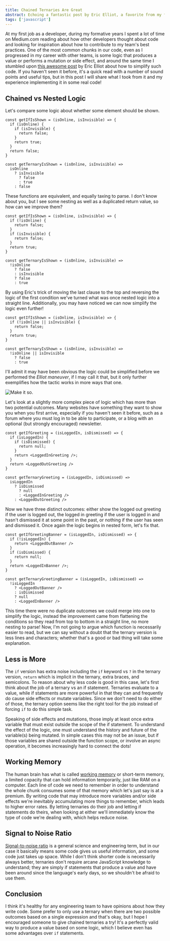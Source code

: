 ```yaml
---
title: Chained Ternaries Are Great
abstract: Echoing a fantastic post by Eric Elliot, a favorite from my formative years as a developer in 2018, in this post we explore the case for "chained" ternaries which flips the concept of "nested" ternaries on it's head.
tags: ['javascript']
---
```


At my first job as a developer, during my formative years I spent a lot of time on Medium.com reading about how other developers thought about code and looking for inspiration about how to contribute to my team's best practices. One of the most common chunks in our code, even as I progressed in my career with other teams, is some logic that produces a value or performs a mutation or side effect, and around the same time I stumbled upon [this awesome post](https://medium.com/javascript-scene/nested-ternaries-are-great-361bddd0f340) by Eric Elliot about how to simplify such code. If you haven't seen it before, it's a quick read with a number of sound points and useful tips, but in this post I will share what I took from it and my experience implementing it in some real code!

<h2 id="section-chained-vs-nested-logic">Chained vs Nested Logic</h2>

Let's compare some logic about whether some element should be shown.

```
const getIfIsShown = (isOnline, isInvisible) => {
  if (isOnline) {
    if (isInvisible) {
      return false;
    }
    return true;
  }
  return false;
}

const getTernaryIsShown = (isOnline, isInvisible) =>
  isOnline
    ? isInvisible
      ? false
      : true
    : false
```

These functions are equivalent, and equally taxing to parse. I don't know about you, but I see some nesting as well as a duplicated return value, so how can we improve them?

```
const getIfIsShown = (isOnline, isInvisible) => {
  if (!isOnline) {
    return false;
  }
  if (isInvisible) {
    return false;
  }
  return true;
}

const getTernaryIsShown = (isOnline, isInvisible) =>
  !isOnline
    ? false
    : isInvisible
    ? false
    : true
```

By using Eric's trick of moving the last clause to the top and reversing the logic of the first condition we've turned what was once nested logic into a straight line. Additionally, you may have noticed we can now simplify the logic even further!

```
const getIfIsShown = (isOnline, isInvisible) => {
  if (!isOnline || isInvisible) {
    return false;
  }
  return true;
}

const getTernaryIsShown = (isOnline, isInvisible) =>
  !isOnline || isInvisible
    ? false
    : true
```

I'll admit it may have been obvious the logic could be simplified before we performed the _Elliot maneuver_, if I may call it that, but it only further exemplifies how the tactic works in more ways that one.

<img src="picard.jpg" alt="Make it so." />

Let's look at a slightly more complex piece of logic which has more than two potential outcomes. Many websites have something they want to show you when you first arrive, especially if you haven't seen it before, such as a forum where you must log in to be able to participate, or a blog with an optional (but strongly encouraged) newsletter.

```
const getIfGreeting = (isLoggedIn, isDismissed) => {
  if (isLoggedIn) {
    if (isDismissed) {
      return null;
    }
    return <LoggedInGreeting />;
  }
  return <LoggedOutGreeting />
}

const getTernaryGreeting = (isLoggedIn, isDismissed) =>
  isLoggedIn
    ? isDismissed
      ? null
      : <LoggedInGreeting />
    : <LoggedOutGreeting />
```

Now we have three distinct outcomes: either show the logged out greeting if the user is logged out, the logged in greeting if the user is logged in and hasn't dismissed it at some point in the past, or nothing if the user has seen and dismissed it. Once again the logic begins in nested form, let's fix that.

```
const getIfGreetingBanner = (isLoggedIn, isDismissed) => {
  if (!isLoggedIn) {
    return <LoggedOutBanner />
  }
  if (isDismissed) {
    return null;
  }
  return <LoggedInBanner />;
}

const getTernaryGreetingBanner = (isLoggedIn, isDismissed) =>
  !isLoggedIn
    ? <LoggedOutBanner />
    : isDismissed
    ? null
    : <LoggedInBanner />
```

This time there were no duplicate outcomes we could merge into one to simplify the logic, instead the improvement came from flattening the conditions so they read from top to bottom in a straight line, no more nesting to parse! Now, I'm not going to argue which function is necessarily easier to read, but we can say without a doubt that the ternary version is less lines and characters; whether that's a good or bad thing will take some explanation.

<h2 id="section-less-is-more">Less is More</h2>

The `if` version has extra noise including the `if` keyword vs `?` in the ternary version, `return` which is implicit in the ternary, extra braces, and semicolons. To reason about why less code is good in this case, let's first think about the job of a ternary vs an if statement. Ternaries evaluate to a value, while if statements are more powerful in that they can and frequently do cause side effects or mutate variables. Since we don't need to do either of those, the ternary option seems like the right tool for the job instead of forcing `if` to do this simple task.

Speaking of side effects and mutations, those imply at least once extra variable that must exist outside the scope of the if statement. To understand the effect of the logic, one must understand the history and future of the variable(s) being mutated. In simple cases this may not be an issue, but if those variables are shared outside the function scope, or involve an async operation, it becomes increasingly hard to connect the dots!

<h2 id="section-working-memory">Working Memory</h2>

The human brain has what is called [working memory](https://en.wikipedia.org/wiki/Working_memory) or short-term memory, a limited copacity that can hold information temporarily, just like RAM on a computer. Each line of code we need to remember in order to understand the whole chunk consumes some of that memory which let's just say is at a premium. By writing code that may introduce more variables and/or side effects we're inevitably accumulating more things to remember, which leads to higher error rates. By letting ternaries do their job and letting if statements do theirs, when looking at either we'll immediately know the type of code we're dealing with, which helps reduce noise.

<h2 id="section-signal-to-noise-ratio">Signal to Noise Ratio</h2>

[Signal-to-noise ratio](https://en.wikipedia.org/wiki/Signal-to-noise_ratio) is a general science and engineering term, but in our case it basically means some code gives us useful information, and some code just takes up space. While I don't think shorter code is necessarily always better, ternaries don't require arcane JavaScript knowledge to understand; they are simply if statements that produce a value and have been around since the language's early days, so we shouldn't be afraid to use them.

<h2 id="section-conclusion">Conclusion</h2>

I think it's healthy for any engineering team to have opinions about how they write code. Some prefer to only use a ternary when there are two possible outcomes based on a single expression and that's okay, but I hope I encouraged someone to give chained ternaries a try! It's a perfectly valid way to produce a value based on some logic, which I believe even has some advantages over `if` statements.
